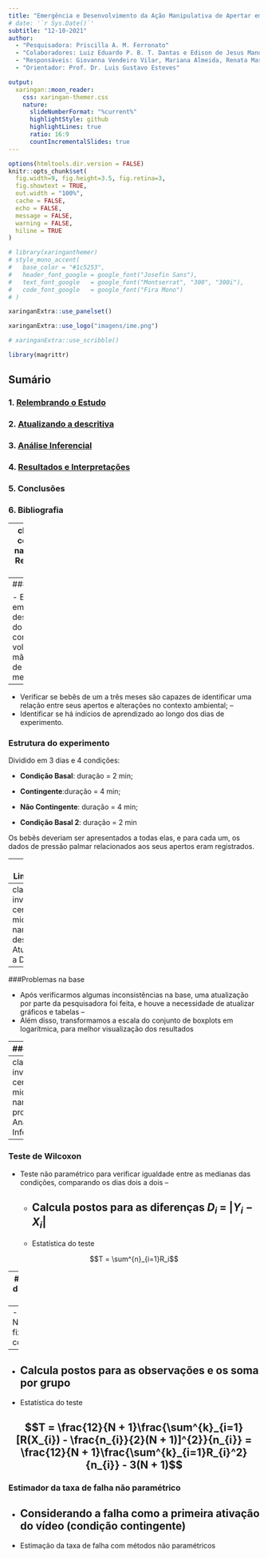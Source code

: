 ```yaml
---
title: "Emergência e Desenvolvimento da Ação Manipulativa de Apertar em bebês de 1 a 3 meses de idade"
# date: '`r Sys.Date()`'
subtitle: "12-10-2021"
author: 
  - "Pesquisadora: Priscilla A. M. Ferronato"
  - "Colaboradores: Luiz Eduardo P. B. T. Dantas e Edison de Jesus Manoel"
  - "Responsáveis: Giovanna Vendeiro Vilar, Mariana Almeida, Renata Massami Hirota"
  - "Orientador: Prof. Dr. Luis Gustavo Esteves"

output:
  xaringan::moon_reader:
    css: xaringan-themer.css
    nature:
      slideNumberFormat: "%current%"
      highlightStyle: github
      highlightLines: true
      ratio: 16:9
      countIncrementalSlides: true
---
```


```r
options(htmltools.dir.version = FALSE)
knitr::opts_chunk$set(
  fig.width=9, fig.height=3.5, fig.retina=3,
  fig.showtext = TRUE,
  out.width = "100%",
  cache = FALSE,
  echo = FALSE,
  message = FALSE, 
  warning = FALSE,
  hiline = TRUE
)
```

```r
# library(xaringanthemer)
# style_mono_accent(
#   base_color = "#1c5253",
#   header_font_google = google_font("Josefin Sans"),
#   text_font_google   = google_font("Montserrat", "300", "300i"),
#   code_font_google   = google_font("Fira Mono")
# )
```

```r
xaringanExtra::use_panelset()
```

```r
xaringanExtra::use_logo("imagens/ime.png")
```

```r
# xaringanExtra::use_scribble()
```

```r
library(magrittr)
```


## Sumário

### 1. [Relembrando o Estudo](#estudo)
### 2. [Atualizando a descritiva](#descritiva)
### 3. [Análise Inferencial](#processo)
### 4. [Resultados e Interpretações](#teste)
### 5. Conclusões
### 6. Bibliografia

---
class: inverse center middle
name: estudo
# Relembrando o Estudo

---
### Objetivo

- Entender a emergência e desenvolvimento do comportamento voluntário das mãos 
em bebês de até três meses de idade;
--
- Verificar se bebês de um a três meses são capazes de identificar uma relação 
entre seus apertos e alterações no contexto ambiental;
--
- Identificar se há indícios de aprendizado ao longo dos dias de experimento.


### Estrutura do experimento

Dividido em 3 dias e 4 condições: 

- **Condição Basal**: duração = 2 min;  

- **Contingente**:duração = 4 min;  

- **Não Contingente**: duração = 4 min;  

- **Condição Basal 2**: duração = 2 min

Os bebês deveriam ser apresentados a todas elas, e para cada um, os dados de 
pressão palmar relacionados aos seus apertos eram registrados.


---
### Limitações

- Interrupção de alguns processos de coleta de dados; 
  
- Tempo de observação cortado para alguns bebês;  

- Número pequeno de participantes no estudo;

- Quantidade diferente de participantes em cada faixa etária;  

- Processo de aleatorização na ordem das condições Contingente e Não Contingente;

- Cruzamento de Grupo x Dia x Condição 
---
class: inverse center middle
name: descritiva
# Atualizando a Descritiva

---
###Problemas na base

- Após verificarmos algumas inconsistências na base, uma atualização por parte da 
pesquisadora foi feita, e houve a necessidade de atualizar gráficos e tabelas
--
- Além disso, transformamos a escala do conjunto de boxplots em logarítmica, 
para melhor visualização dos resultados

---
###Boxplots


---
class: inverse center middle
name: processo
# Análise Inferencial


---

### Teste de Wilcoxon

- Teste não paramétrico para verificar igualdade entre as medianas das condições, 
comparando os dias dois a dois
--
  - Calcula postos para as diferenças $D_i$ = $|Y_i - X_i|$
--
  - Estatística do teste
  
$$T = \sum^{n}_{i=1}R_i$$ 

---
### Teste de Kruskal Wallis

- Teste não paramétrico para verificar a igualdade de distribuições entre os grupos
--
- Necessário fixar dia e condição
--
  - Calcula postos para as observações e os soma por grupo
--  
  - Estatística do teste
  
$$T = \frac{12}{N + 1}\frac{\sum^{k}_{i=1}[R(X_{i}) - \frac{n_{i}}{2}(N + 1)]^{2}}{n_{i}} = \frac{12}{N + 1}\frac{\sum^{k}_{i=1}R_{i}^2}{n_{i}} - 3(N + 1)$$ 
---
### Estimador da taxa de falha não paramétrico

- Considerando a falha como a primeira ativação do vídeo (condição contingente)
--
- Estimação da taxa de falha com métodos não paramétricos

